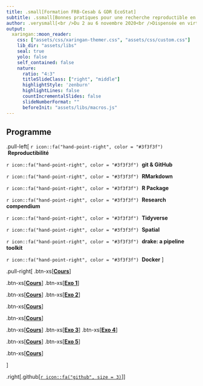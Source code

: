 ```yaml
---
title: .small[Formation FRB-Cesab & GDR EcoStat]
subtitle: .ssmall[Bonnes pratiques pour une recherche reproductible en écologie numérique]
author: .verysmall[<br />Du 2 au 6 novembre 2020<br />Dispensée en virtuel]
output:
  xaringan::moon_reader:
    css: ["assets/css/xaringan-themer.css", "assets/css/custom.css"]
    lib_dir: "assets/libs"
    seal: true
    yolo: false
    self_contained: false
    nature:
      ratio: "4:3"
      titleSlideClass: ["right", "middle"]
      highlightStyle: 'zenburn'
      highlightLines: false
      countIncrementalSlides: false
      slideNumberFormat: ""
      beforeInit: "assets/libs/macros.js"
---
```



## Programme


.pull-left[
`r icon::fa("hand-point-right", color = "#3f3f3f")` &nbsp;**Reproductibilité**

`r icon::fa("hand-point-right", color = "#3f3f3f")` &nbsp;**git & GitHub**

`r icon::fa("hand-point-right", color = "#3f3f3f")` &nbsp;**RMarkdown**

`r icon::fa("hand-point-right", color = "#3f3f3f")` &nbsp;**R Package**

`r icon::fa("hand-point-right", color = "#3f3f3f")` &nbsp;**Research compendium**

`r icon::fa("hand-point-right", color = "#3f3f3f")` &nbsp;**Tidyverse**

`r icon::fa("hand-point-right", color = "#3f3f3f")` &nbsp;**Spatial**

`r icon::fa("hand-point-right", color = "#3f3f3f")` &nbsp;**drake: a pipeline toolkit**

`r icon::fa("hand-point-right", color = "#3f3f3f")` &nbsp;**Docker**
]

.pull-right[
.btn-xs[[**Cours**](courses/open-sci/index.html)]

.btn-xs[[**Cours**](courses/intro-git/index.html)]&nbsp;.btn-xs[[**Exo 1**](exercises/intro-git/index.html)]

.btn-xs[[**Cours**](courses/rmarkdown/index.html)]&nbsp;.btn-xs[[**Exo 2**](exercises/rmarkdown/index.html)]

.btn-xs[[**Cours**](courses/r-pkg/index.html)]

.btn-xs[[**Cours**](courses/res-compendium/index.html)]

.btn-xs[[**Cours**](courses/tidyverse/index.html)]&nbsp;.btn-xs[[**Exo 3**](exercises/dplyr/index.html)]&nbsp;.btn-xs[[**Exo 4**](exercises/ggplot2/index.html)]

.btn-xs[[**Cours**](courses/r-spatial/index.html)]&nbsp;.btn-xs[[**Exo 5**](exercises/exercise04/index.html)]

.btn-xs[[**Cours**](courses/drake/drake_intro/intro_drake.html)]

<!-- .btn-xs[[**Cours**](courses/r-pkg/index.html)] -->
]


<!-- .right[[![:scale 10%](assets/img/github.png)](https://github.com/FRBCesab/datatoolbox)] -->

.right[.github[[`r icon::fa("github", size = 3)`](https://github.com/FRBCesab/datatoolbox)]]
